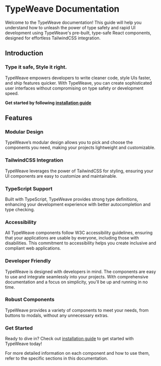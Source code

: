 # TypeWeave Documentation

Welcome to the TypeWeave documentation! This guide will help you understand how to unleash the power of type safety and rapid UI development using TypeWeave's pre-built, type-safe React components, designed for effortless TailwindCSS integration.

## Introduction

### Type it safe, Style it right.

TypeWeave empowers developers to write cleaner code, style UIs faster, and ship features quicker. With TypeWeave, you can create sophisticated user interfaces without compromising on type safety or development speed.

**Get started by following [installation guide](/guides/installation)**

## Features

### Modular Design

TypeWeave’s modular design allows you to pick and choose the components you need, making your projects lightweight and customizable.

### TailwindCSS Integration

TypeWeave leverages the power of TailwindCSS for styling, ensuring your UI components are easy to customize and maintainable.

### TypeScript Support

Built with TypeScript, TypeWeave provides strong type definitions, enhancing your development experience with better autocompletion and type checking.

### Accessibility

All TypeWeave components follow W3C accessibility guidelines, ensuring that your applications are usable by everyone, including those with disabilities. This commitment to accessibility helps you create inclusive and compliant web applications.

### Developer Friendly

TypeWeave is designed with developers in mind. The components are easy to use and integrate seamlessly into your projects. With comprehensive documentation and a focus on simplicity, you'll be up and running in no time.

### Robust Components

TypeWeave provides a variety of components to meet your needs, from buttons to modals, without any unnecessary extras.

### Get Started

Ready to dive in? Check out [installation guide](/guides/installation) to get started with TypeWeave today!

For more detailed information on each component and how to use them, refer to the specific sections in this documentation.
